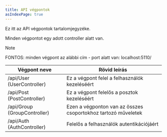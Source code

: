 ```yaml
---
title: API végpontok
asIndexPage: true
---
```

Ez itt az API végpontok tartalomjegyzéke.

Minden végpontot egy adott controller alatt van.

> [!NOTE]
>
> FONTOS: minden végpont az alábbi cím - port alatt van: localhost:5110/

| Végpont neve | Rövid leírás |
| ------------ | ------------ |
| /api/User (UserController) | Ez a végpont felel a felhasználók kezeléséért |
| /api/Post (PostController) | Ez a végpont felelős a posztok kezeléséért |
| /api/Group (GroupController) | Ezen a végponton van az összes csoportokhoz tartozó műveletek |
| /api/Auth (AuthController) | Felelős a felhasználók autentikációjáért |


